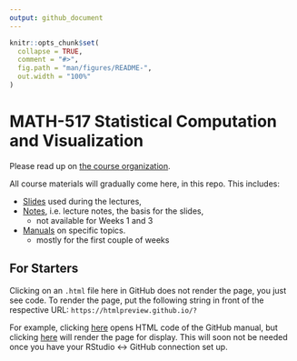 ```yaml
---
output: github_document
---
```


<!-- README.md is generated from README.Rmd. Please edit that file -->

```r
knitr::opts_chunk$set(
  collapse = TRUE,
  comment = "#>",
  fig.path = "man/figures/README-",
  out.width = "100%"
)
```

# MATH-517 Statistical Computation and Visualization

<!-- badges: start -->
<!-- badges: end -->

Please read up on [the course organization](https://htmlpreview.github.io/?https://github.com/TMasak/StatComp/blob/master/Manuals/01_Organization.html).

All course materials will gradually come here, in this repo. This includes:

* [Slides](https://github.com/TMasak/StatComp/tree/master/Slides) used during the lectures,
* [Notes](https://github.com/TMasak/StatComp/tree/master/Notes), i.e. lecture notes, the basis for the slides,
  - not available for Weeks 1 and 3
* [Manuals](https://github.com/TMasak/StatComp/tree/master/Manuals) on specific topics.
  - mostly for the first couple of weeks
  
## For Starters

Clicking on an `.html` file here in GitHub does not render the page, you just see code. To render the page, put the following string in front of the respective URL: `https://htmlpreview.github.io/?`

For example, clicking [here](https://github.com/TMasak/StatComp/blob/master/Manuals/02_Github.html) opens HTML code of the GitHub manual, but clicking [here](https://htmlpreview.github.io/?https://github.com/TMasak/StatComp/blob/master/Manuals/02_Github.html) will render the page for display. This will soon not be needed once you have your RStudio <-> GitHub connection set up. 